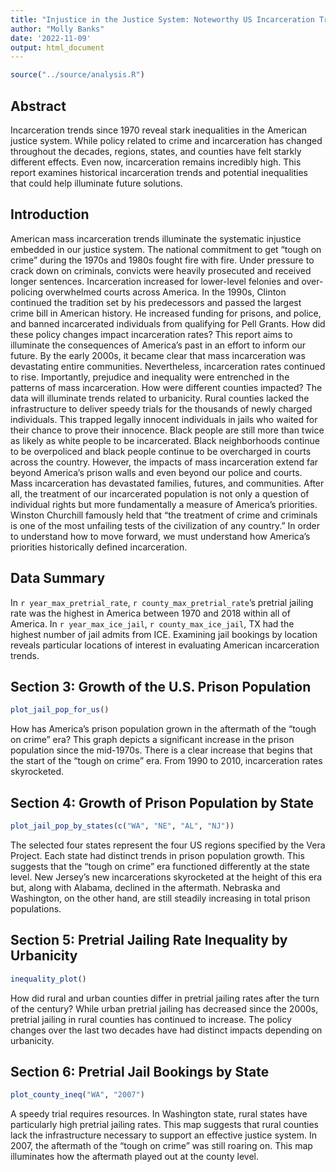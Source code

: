 ```yaml
---
title: "Injustice in the Justice System: Noteworthy US Incarceration Trends 1970-2018"
author: "Molly Banks"
date: '2022-11-09'
output: html_document
---
```


```r
source("../source/analysis.R")
```

## Abstract 

Incarceration trends since 1970  reveal stark inequalities in the American justice system. While policy related to crime and incarceration has changed throughout the decades, regions, states, and counties have felt starkly different effects. Even now, incarceration remains incredibly high. This report examines historical incarceration trends and potential inequalities that could help illuminate future solutions. 

## Introduction 

American mass incarceration trends illuminate the systematic injustice embedded in our justice system. The national commitment to get “tough on crime” during the 1970s and 1980s fought fire with fire. Under pressure to crack down on criminals, convicts were heavily prosecuted and received longer sentences. Incarceration increased for lower-level felonies and over-policing overwhelmed courts across America. In the 1990s, Clinton continued the tradition set by his predecessors and passed the largest crime bill in American history. He increased funding for prisons, and police, and banned incarcerated individuals from qualifying for Pell Grants. How did these policy changes impact incarceration rates? This report aims to illuminate the consequences of America’s past in an effort to inform our future. 
By the early 2000s, it became clear that mass incarceration was devastating entire communities. Nevertheless, incarceration rates continued to rise. Importantly, prejudice and inequality were entrenched in the patterns of mass incarceration. How were different counties impacted? The data will illuminate trends related to urbanicity. Rural counties lacked the infrastructure to deliver speedy trials for the thousands of newly charged individuals. This trapped legally innocent individuals in jails who waited for their chance to prove their innocence. Black people are still more than twice as likely as white people to be incarcerated. Black neighborhoods continue to be overpoliced and black people continue to be overcharged in courts across the country. 
However, the impacts of mass incarceration extend far beyond America’s prison walls and even beyond our police and courts. Mass incarceration has devastated families, futures, and communities. After all, the treatment of our incarcerated population is not only a question of individual rights but more fundamentally a measure of America’s priorities. Winston Churchill famously held that “the treatment of crime and criminals is one of the most unfailing tests of the civilization of any country.” In order to understand how to move forward, we must understand how America’s priorities historically defined incarceration. 


## Data Summary 
In  `r year_max_pretrial_rate`, `r county_max_pretrial_rate`'s pretrial jailing rate was the highest in America between 1970 and 2018 within all of America. 
In `r year_max_ice_jail`, `r county_max_ice_jail`, TX had the highest number of jail admits from ICE. Examining jail bookings by location reveals particular locations of interest in evaluating American incarceration trends. 

## Section 3: Growth of the U.S. Prison Population

```r
plot_jail_pop_for_us()
```

How has America’s prison population grown in the aftermath of the “tough on crime” era? This graph depicts a significant increase in the prison population since the mid-1970s. There is a clear increase that begins that the start of the “tough on crime” era. From 1990 to 2010, incarceration rates skyrocketed. 


## Section 4: Growth of Prison Population by State
```r
plot_jail_pop_by_states(c("WA", "NE", "AL", "NJ"))
```

The selected four states represent the four US regions specified by the Vera Project. Each state had distinct trends in prison population growth.  This suggests that the “tough on crime” era functioned differently at the state level. New Jersey’s new incarcerations skyrocketed at the height of this era but, along with Alabama, declined in the aftermath. Nebraska and Washington, on the other hand, are still steadily increasing in total prison populations. 

## Section 5: Pretrial Jailing Rate Inequality by Urbanicity
```r
inequality_plot()
```

How did rural and urban counties differ in pretrial jailing rates after the turn of the century? While urban pretrial jailing has decreased since the 2000s, pretrial jailing in rural counties has continued to increase. The policy changes over the last two decades have had distinct impacts depending on urbanicity. 

## Section 6: Pretrial Jail Bookings by State
```r
plot_county_ineq("WA", "2007")
```

A speedy trial requires resources. In Washington state, rural states have particularly high pretrial jailing rates. This map suggests that rural counties lack the infrastructure necessary to support an effective justice system. In 2007, the aftermath of the “tough on crime” was still roaring on. This map illuminates how the aftermath played out at the county level.


